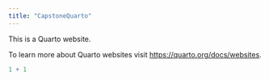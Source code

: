 ```yaml
---
title: "CapstoneQuarto"
---
```


This is a Quarto website.

To learn more about Quarto websites visit <https://quarto.org/docs/websites>.

```r
1 + 1
```
